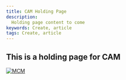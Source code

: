 ---
title: CAM Holding Page
description:
  Holding page content to come
keywords: Create, article
tags: Create, article
---

[//]: # (Change the name and date parameters in the following line for it to appear correctly on the site)

<ArticleDetails name="Mark Leftwich" lastUpdated="2020-08-11" readTimeMinutes="1" />

## This is a holding page for CAM



[![MCM](../../../images/SWAT_Header.gif)](https://ibmintegration.github.io/cp4mcm-swat-kb/)


